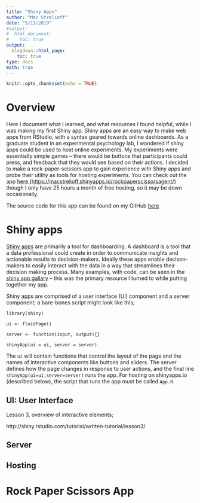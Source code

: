 ```yaml
---
title: "Shiny Apps"
author: "Mac Strelioff"
date: "5/13/2019"
#output: 
#  html_document:
#    toc: true
output:
  blogdown::html_page:
    toc: true
type: docs
math: true
---
```


```r
knitr::opts_chunk$set(echo = TRUE)
```

# Overview

Here I document what I learned, and what resources I found helpful, while I was making my first Shiny app. Shiny apps are an easy way to make web apps from RStudio, with a syntax geared towards online dashboards. As a graduate student in an experimental psychology lab, I wondered if shiny apps could be used to host online experiments. My experiments were essentially simple games -- there would be buttons that participants could press, and feedback that they would see based on their actions. I decided to make a rock-paper-scissors app to gain experience with Shiny apps and probe their utility as tools for hosting experiments. You can check out the app [here (https://macstrelioff.shinyapps.io/rockpaperscissorsagent/)](https://macstrelioff.shinyapps.io/rockpaperscissorsagent/) though I only have 25 hours a month of free hosting, so it may be down occasionally. 

The source code for this app can be found on my GitHub [here]()

# Shiny apps

[Shiny apps](http://shiny.rstudio.com/) are primarily a tool for dashboarding. A dashboard is a tool that a data professional could create in order to communicate insights and actionable results to decision-makers. Ideally these apps enable decison-makers to easily interact with the data in a way that streamlines their decision making process. Many examples, with code, can be seen in the [shiny app gallary](http://shiny.rstudio.com/gallery/) -- this was the primary resource I turned to while putting together my app.

Shiny apps are comprised of a user interface (UI) component and a server component; a bare-bones script might look like this; 

```
library(shiny)

ui <- fluidPage()

server <- function(input, output){}

shinyApp(ui = ui, server = server)
```

The `ui` will contain functions that control the layout of the page and the names of interactive components like buttons and sliders. The server defines how the page changes in response to user actions, and the final line `shinyApp(ui=ui,server=server)` runs the app. For hosting on shinyapps.io (described below), the script that runs the app must be called `App.R`.

## UI: User Interface




Lesson 3, overview of interactive elements;

http://shiny.rstudio.com/tutorial/written-tutorial/lesson3/


## Server


## Hosting


# Rock Paper Scissors App



















